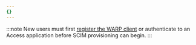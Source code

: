 ```yaml
---
{}
---
```


:::note
New users must first [register the WARP client](/cloudflare-one/connections/connect-devices/warp/deployment/manual-deployment/) or authenticate to an Access application before SCIM provisioning can begin.
:::